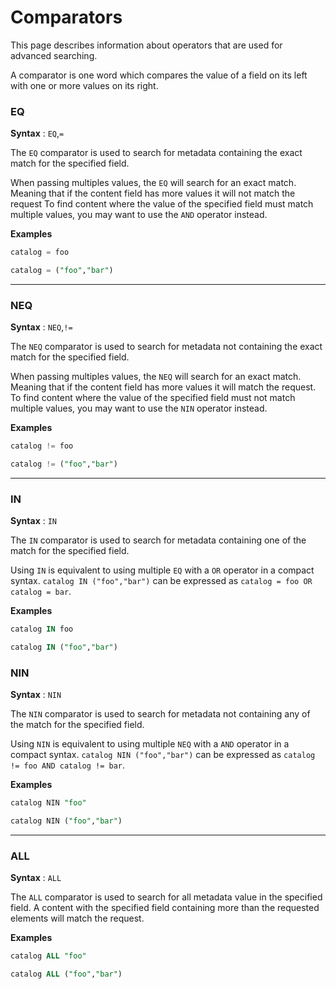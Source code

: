 # Comparators

This page describes information about operators that are used for advanced searching.

A comparator is one word which compares the value of a field on its left with one or more values on its right.

### EQ

**Syntax** : `EQ`,`=`

The `EQ` comparator is used to search for metadata containing the exact match for the specified field.

When passing multiples values, the `EQ` will search for an exact match. Meaning that if the content field has more
values it will not match the request
To find content where the value of the specified field must match multiple values, you may want to use the `AND`
operator instead.

**Examples**

```SQL Content with the catalog foo
catalog = foo
```

```SQL Content with exactly the catalog foo and bar
catalog = ("foo","bar")
```
---

### NEQ

**Syntax** : `NEQ`,`!=`

The `NEQ` comparator is used to search for metadata not containing the exact match for the specified field.

When passing multiples values, the `NEQ` will search for an exact match. Meaning that if the content field has more
values it will match the request.
To find content where the value of the specified field must not match multiple values, you may want to use the `NIN`
operator instead.

**Examples**

```SQL Content without the catalog foo
catalog != foo
```

```SQL Content without exactly the catalog foo and bar
catalog != ("foo","bar")
```
---

### IN

**Syntax** : `IN`

The `IN` comparator is used to search for metadata containing one of the match for the specified field.

Using `IN` is equivalent to using multiple `EQ` with a `OR` operator in a compact syntax.
`catalog IN ("foo","bar")` can be expressed as `catalog = foo OR catalog = bar`.

**Examples**


```SQL Content in the catalog foo
catalog IN foo
```

```SQL Content the catalog foo or bar
catalog IN ("foo","bar")
```

### NIN

**Syntax** : `NIN`

The `NIN` comparator is used to search for metadata not containing any of the match for the specified field.

Using `NIN` is equivalent to using multiple `NEQ` with a `AND` operator in a compact syntax.
`catalog NIN ("foo","bar")` can be expressed as `catalog != foo AND catalog != bar`.

**Examples**

```SQL Content without the catalog foo
catalog NIN "foo"
```

```SQL Content outside catalog foo and bar
catalog NIN ("foo","bar")
```
---

### ALL

**Syntax** : `ALL`

The `ALL` comparator is used to search for all metadata value in the specified field.
A content with the specified field containing more than the requested elements will match the request.

**Examples**

```SQL Content outside the catalog foo
catalog ALL "foo"
```

```SQL Content in catalog foo and bar
catalog ALL ("foo","bar")
```
